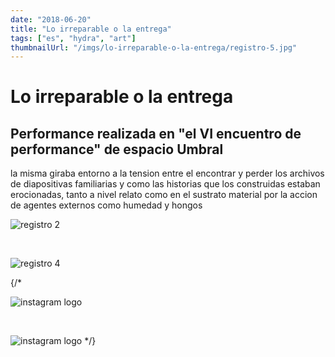 ```yaml
---
date: "2018-06-20"
title: "Lo irreparable o la entrega"
tags: ["es", "hydra", "art"]
thumbnailUrl: "/imgs/lo-irreparable-o-la-entrega/registro-5.jpg"
---
```


# Lo irreparable o la entrega

## Performance realizada en "el VI encuentro de performance" de espacio Umbral

la misma giraba entorno a la tension entre el encontrar y perder los archivos de diapositivas familiarias y como las historias que los construidas estaban erocionadas, tanto a nivel relato como en el sustrato material por la accion de agentes externos como humedad y hongos

<Image
  src="/imgs/lo-irreparable-o-la-entrega/registro-2.jpg"
  className="m-auto"
  height={1000}
  width={1000}
  alt="registro 2"
/>

<br/>

<Image
  src="/imgs/lo-irreparable-o-la-entrega/registro-4.jpg"
  className="m-auto"
  height={1000}
  width={1000}
  alt="registro 4"
/>

{/* <br/>

<Image
  src="/imgs/lo-irreparable-o-la-entrega/registro-1.jpg"
  className="m-auto"
  height={1000}
  width={1000}
  alt="instagram logo"
/>

<br/>


<Image
  src="/imgs/lo-irreparable-o-la-entrega/registro-3.jpg"
  className="m-auto"
  height={1000}
  width={1000}
  alt="instagram logo"
/>
 */}
